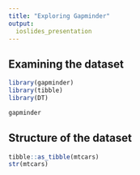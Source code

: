 ```yaml
---
title: "Exploring Gapminder"
output: 
  ioslides_presentation
---
```


## Examining the dataset

```r
library(gapminder)
library(tibble)
library(DT)

gapminder
```

## Structure of the dataset

```r
tibble::as_tibble(mtcars)
str(mtcars)
```

